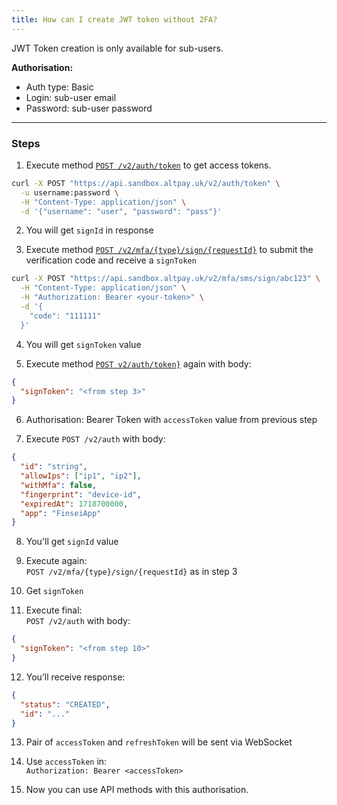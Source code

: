```yaml
---
title: How can I create JWT token without 2FA?
---
```


JWT Token creation is only available for sub-users.

**Authorisation:**

- Auth type: Basic  
- Login: sub-user email  
- Password: sub-user password

---

### Steps

1. Execute method [`POST /v2/auth/token`](/api-reference/endpoint/v2-auth-token) to get access tokens.

```bash
curl -X POST "https://api.sandbox.altpay.uk/v2/auth/token" \
  -u username:password \
  -H "Content-Type: application/json" \
  -d '{"username": "user", "password": "pass"}'
```

2. You will get `signId` in response  

3. Execute method [`POST /v2/mfa/{type}/sign/{requestId}`](/api-reference/endpoint/verify-mfa) to submit the verification code and receive a `signToken`

```bash
curl -X POST "https://api.sandbox.altpay.uk/v2/mfa/sms/sign/abc123" \
  -H "Content-Type: application/json" \
  -H "Authorization: Bearer <your-token>" \
  -d '{
    "code": "111111"
  }'
```

4. You will get `signToken` value

5. Execute method [`POST v2/auth/token}`](/api-reference/v2-auth-token) again with body:

```json
{
  "signToken": "<from step 3>"
}
```

6. Authorisation: Bearer Token with `accessToken` value from previous step

7. Execute `POST /v2/auth` with body:

```json
{
  "id": "string",
  "allowIps": ["ip1", "ip2"],
  "withMfa": false,
  "fingerprint": "device-id",
  "expiredAt": 1718700000,
  "app": "FinseiApp"
}
```

8. You'll get `signId` value

9. Execute again:  
   `POST /v2/mfa/{type}/sign/{requestId}` as in step 3

10. Get `signToken`

11. Execute final:  
    `POST /v2/auth` with body:

```json
{
  "signToken": "<from step 10>"
}
```

12. You’ll receive response:

```json
{
  "status": "CREATED",
  "id": "..."
}
```

13. Pair of `accessToken` and `refreshToken` will be sent via WebSocket

14. Use `accessToken` in:  
    `Authorization: Bearer <accessToken>`

15. Now you can use API methods with this authorisation.